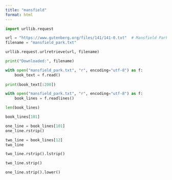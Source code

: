 ```yaml
---
title: "mansfield"
format: html
---
```


```python
import urllib.request

url = "https://www.gutenberg.org/files/141/141-0.txt"  # Mansfield Park
filename = "mansfield_park.txt"

urllib.request.urlretrieve(url, filename)

print("Downloaded:", filename)
```

```python
with open("mansfield_park.txt", "r", encoding="utf-8") as f:
    book_text = f.read()
    
print(book_text[:200])
```

```python
with open("mansfield_park.txt", "r", encoding="utf-8") as f:
    book_lines = f.readlines()

len(book_lines)
```

```python
book_lines[101]
```

```python
one_line = book_lines[101] 
one_line.rstrip()
```

```python
two_line = book_lines[12]
two_line
```

```python
two_line.rstrip().lstrip()
```

```python
two_line.strip()
```

```python
one_line.strip().lower()
```
